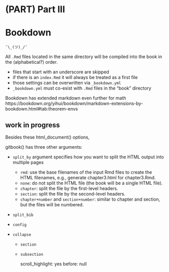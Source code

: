 # (PART) Part III {-}

# Bookdown

```
¯\_(ツ)_/¯
```

All `.Rmd` files located in the same directory will be compiled into the book in the (alphabetical?) order.

- files that start with an underscore are skipped
- if there is an `index.Rmd` it will always be treated as a first file
- those settings can be overwritten via `_bookdown.yml`
- `_bookdown.yml` must co-exist with `.Rmd` files in the "book" directory

Bookdown has extended markdown even further for math https://bookdown.org/yihui/bookdown/markdown-extensions-by-bookdown.html#tab:theorem-envs

## work in progress

Besides these html_document() options,

gitbook() has three other arguments:

- `split_by` argument specifies how you want to split the HTML output into multiple pages

    - `rmd`: use the base filenames of the input Rmd files to create the HTML filenames, e.g., generate chapter3.html for chapter3.Rmd.
    - `none`: do not split the HTML file (the book will be a single HTML file).
    - `chapter`: split the file by the first-level headers.
    - `section`: split the file by the second-level headers.
    - `chapter+number` and `section+number`: similar to chapter and section, but the files will be numbered.

- `split_bib`
- `config`

- `collapse`
    - `section`
    - `subsection`

      scroll_highlight: yes
      before: null

